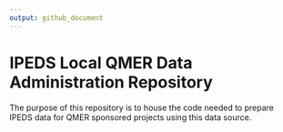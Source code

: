 ```yaml
---
output: github_document
---
```


# IPEDS Local QMER Data Administration Repository

The purpose of this repository is to house the code needed to prepare IPEDS data for QMER sponsored projects using this data source.